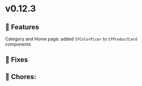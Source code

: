 
<Meta title="Releases/v0.12.x - Latest/v0.12.3 - Latest/Change log" />

# v0.12.3

## 🚀 Features

Category and Home page: added `SfColorPicer` to `SfProductCard` components


## 🐛 Fixes


## 🧹 Chores:

